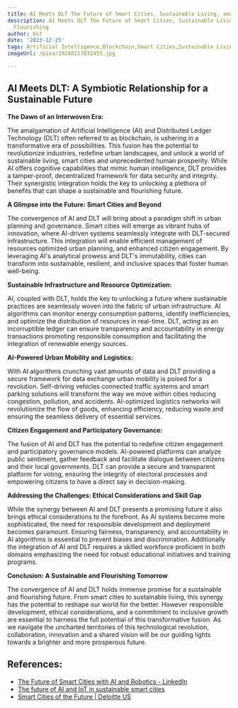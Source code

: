 ```yaml
---
title: AI Meets DLT The Future of Smart Cities, Sustainable Living, and Human Flourishing
description: AI Meets DLT The Future of Smart Cities, Sustainable Living, and Human
  Flourishing
author: Usf
date: '2023-12-25'
tags: Artificial Intelligence,Blockchain,Smart Cities,Sustainable Living,Human Flourishing
imageUrl: /pixa/20240117032453.jpg

---
```

## **AI Meets DLT: A Symbiotic  Relationship for a Sustainable  Future**

**The Dawn  of an  Interwoven Era:**

The amalgamation of Artificial Intelligence (AI) and Distributed Ledger Technology  (DLT)  often referred to as blockchain, is ushering in a transformative era of possibilities. This fusion has the potential to revolutionize industries, redefine urban landscapes, and unlock a world of sustainable living, smart cities  and unprecedented human prosperity. While AI offers cognitive  capabilities that mimic human intelligence, DLT  provides a tamper-proof, decentralized framework for data security and integrity. Their synergistic integration holds the key to unlocking a plethora of benefits that can shape a sustainable and flourishing future.

**A Glimpse  into the Future: Smart Cities and Beyond**

The convergence of  AI and DLT  will bring about a paradigm shift in  urban planning and governance. Smart cities will emerge as  vibrant hubs of  innovation,  where AI-driven systems seamlessly integrate  with DLT-secured infrastructure. This integration  will enable efficient management of resources optimized urban planning, and  enhanced citizen engagement. By leveraging AI's analytical prowess and DLT's  immutability, cities can transform into  sustainable, resilient, and inclusive spaces that foster human well-being.

**Sustainable Infrastructure and Resource  Optimization:**

AI,  coupled with DLT, holds the key to unlocking a  future  where sustainable practices are seamlessly woven into the fabric of  urban infrastructure. AI algorithms can monitor energy consumption patterns, identify inefficiencies, and optimize the distribution of resources in real-time. DLT, acting as an incorruptible ledger  can  ensure transparency and accountability in energy transactions promoting  responsible consumption and facilitating the integration  of renewable energy sources.

**AI-Powered Urban Mobility and Logistics:**

With AI algorithms crunching vast amounts of data and DLT  providing  a secure framework for data  exchange urban mobility is poised for a revolution. Self-driving vehicles connected traffic systems and smart parking solutions will transform the way we move within cities reducing congestion, pollution, and accidents. AI-optimized logistics networks will revolutionize the flow  of goods, enhancing efficiency, reducing waste and ensuring the seamless delivery  of essential services.

**Citizen Engagement and Participatory Governance:**

The fusion of AI and DLT has the potential to redefine  citizen engagement and participatory governance models. AI-powered platforms can analyze public sentiment, gather feedback and facilitate dialogue between citizens and their local governments. DLT can  provide a secure and transparent  platform  for voting, ensuring the integrity of electoral processes and empowering citizens to have a direct say in  decision-making.

**Addressing the Challenges: Ethical Considerations and Skill Gap**

While the synergy between AI and DLT presents a promising future it also brings ethical considerations  to the forefront. As AI systems  become more sophisticated, the  need for  responsible  development and deployment becomes paramount. Ensuring fairness, transparency, and accountability in AI algorithms is essential  to prevent biases and discrimination. Additionally the  integration of AI and DLT requires a skilled workforce proficient in both domains emphasizing the need for robust  educational initiatives and training programs.

**Conclusion: A Sustainable  and Flourishing Tomorrow**

The convergence of AI and DLT holds immense promise for a sustainable and flourishing future.  From smart cities to sustainable living, this synergy has the potential to reshape our world for the better. However  responsible development,  ethical considerations, and a commitment to inclusive growth are essential to harness the full potential of  this transformative fusion. As we navigate the uncharted territories of this technological revolution, collaboration, innovation and a shared vision will be our guiding lights towards a brighter and more  prosperous future.

## References:
- [The Future of Smart Cities with AI and Robotics - LinkedIn](https://www.linkedin.com/pulse/future-smart-cities-ai-robotics-alok-nayak-cjrlf?trk=public_post)
- [The future of AI and IoT in sustainable smart cities](https://sustainabilitymag.com/articles/the-future-of-ai-and-iot-in-sustainable-smart-cities)
- [Smart Cities of the Future | Deloitte US](https://www2.deloitte.com/us/en/pages/consulting/solutions/smart-cities-of-the-future.html)
